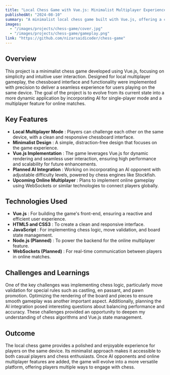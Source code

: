```yaml
---
title: "Local Chess Game with Vue.js: Minimalist Multiplayer Experience"
publishedAt: "2024-08-10"
summary: "A minimalist local chess game built with Vue.js, offering a clean and user-friendly interface. Currently focused on local multiplayer, with plans to expand into AI opponents and online play."
images:
  - "/images/projects/chess-game/cover.jpg"
  - "/images/projects/chess-game/gameplay.png"
link: "https://github.com/nizarsaidicoder/chess-game"
---
```


## Overview

This project is a minimalist chess game developed using Vue.js, focusing on simplicity and intuitive user interaction. Designed for local multiplayer gameplay, the chessboard interface and functionality were implemented with precision to deliver a seamless experience for users playing on the same device. The goal of the project is to evolve from its current state into a more dynamic application by incorporating AI for single-player mode and a multiplayer feature for online matches.

## Key Features

- **Local Multiplayer Mode** : Players can challenge each other on the same device, with a clean and responsive chessboard interface.
- **Minimalist Design** : A simple, distraction-free design that focuses on the game experience.
- **Vue.js Implementation** : The game leverages Vue.js for dynamic rendering and seamless user interaction, ensuring high performance and scalability for future enhancements.
- **Planned AI Integration** : Working on incorporating an AI opponent with adjustable difficulty levels, powered by chess engines like Stockfish.
- **Upcoming Online Multiplayer** : Plans to implement online gameplay using WebSockets or similar technologies to connect players globally.

## Technologies Used

- **Vue.js** : For building the game's front-end, ensuring a reactive and efficient user experience.
- **HTML5 and CSS3** : To create a clean and responsive interface.
- **JavaScript** : For implementing chess logic, move validation, and board state management.
- **Node.js (Planned)** : To power the backend for the online multiplayer feature.
- **WebSockets (Planned)** : For real-time communication between players in online matches.

## Challenges and Learnings

One of the key challenges was implementing chess logic, particularly move validation for special rules such as castling, en passant, and pawn promotion. Optimizing the rendering of the board and pieces to ensure smooth gameplay was another important aspect. Additionally, planning the AI integration posed interesting questions about balancing performance and accuracy. These challenges provided an opportunity to deepen my understanding of chess algorithms and Vue.js state management.

## Outcome

The local chess game provides a polished and enjoyable experience for players on the same device. Its minimalist approach makes it accessible to both casual players and chess enthusiasts. Once AI opponents and online multiplayer features are added, the game will evolve into a more versatile platform, offering players multiple ways to engage with chess.
